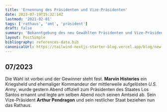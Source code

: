 ```yaml
---
title: 'Ernennung des Präsidenten und Vize-Präsidenten'
date: 2023-07-19T15:32:14Z
lastmod: '2021-02-01'
tags: ['rathaus', 'amt', 'präsident']
draft: false
summary: 'Bekanntgebung des neu Gewählten Präsidenten und Vize-Präsidenten des Staates Los Santos'
layout: PostSimple
bibliography: references-data.bib
canonicalUrl: https://tailwind-nextjs-starter-blog.vercel.app/blog/new-features-in-v1/
---
```


## 07/2023

Die Wahl ist vorbei und der Gewinner steht fest. **Marvin Histories** ein Kriegsheld und ehemaliger Kommandeur der mittlerweile aufgelösten _U.S. Army_, wurde gestern Abend offiziell zum Präsidenten des Staates Los Santos ernannt und legte am selben Abend noch seinen Amtseid ab. Sein Vize-Präsident **Arthur Pendragon** und sein restlicher Staat beziehen nun das Rathaus.
